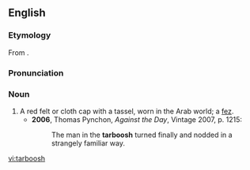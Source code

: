 ==English==
===Etymology===
From {{Arab.}} {{term|طربوس||tr=ʈarbūsh|sc=ARchar}}.

===Pronunciation===
{{IPA|/tɑːˈbuːʃ/}}

===Noun===
{{en-noun|es}}

# A red felt or cloth cap with a tassel, worn in the Arab world; a [[fez]].
#*'''2006''', Thomas Pynchon, ''Against the Day'', Vintage 2007, p. 1215:
#*:The man in the '''tarboosh''' turned finally and nodded in a strangely familiar way.

[[vi:tarboosh]]